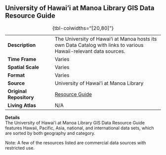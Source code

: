## University of Hawai'i at Manoa Library GIS Data Resource Guide

|                         |                                                                                                                   |
|----------------------|--------------------------------------------------|
| **Description**         | The University of Hawai'i at Manoa hosts its own Data Catalog with links to various Hawaii-relevant data sources. |
| **Time Frame**          | Varies                                                                                                            |
| **Spatial Scale**       | Varies                                                                                                            |
| **Format**              | Varies                                                                                                            |
| **Source**              | University of Hawai'i at Manoa Library                                                                            |
| **Original Repository** | [Resource Guide](https://guides.library.manoa.hawaii.edu/gisdata/home)                                            |
| **Living Atlas**        | N/A                                                                                                               |

: {tbl-colwidths="\[20,80\]"}

**Details**\
The University of Hawai'i at Manoa Library GIS Data Resource Guide features Hawaii, Pacific, Asia, national, and international data sets, which are sorted by both geography and category.

Note: A few of the resources listed are commercial data sources with restricted use.